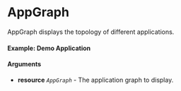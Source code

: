 
<Meta of={AppGraph} title="AppGraph" name="AppGraph" />

# AppGraph

AppGraph displays the topology of different applications.

#### Example: Demo Application

<Canvas of={AppGraph.Demo} />

#### Arguments

- **resource** _`AppGraph`_ - The application graph to display.

